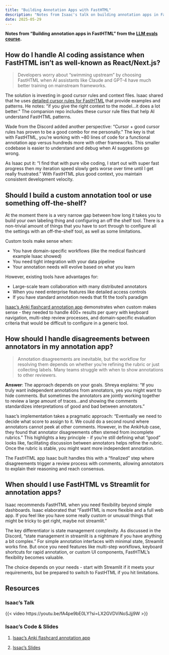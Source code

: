 ```yaml
---
title: "Building Annotation Apps with FastHTML"
description: "Notes from Isaac's talk on building annotation apps in FastHTML"
date: 2025-05-29
---
```


**Notes from "Building annotation apps in FastHTML" from the [LLM evals course](https://bit.ly/evals_ai).**


## How do I handle AI coding assistance when FastHTML isn't as well-known as React/Next.js?

> Developers worry about "swimming upstream" by choosing FastHTML when AI assistants like Claude and GPT-4 have much better training on mainstream frameworks.

The solution is investing in good cursor rules and context files. Isaac shared that he uses [detailed cursor rules for FastHTML](https://github.com/ai-evals-course/isaac-fasthtml-workshop/tree/main/.cursor/rules) that provide examples and patterns. He notes: "if you give the right context to the model...it does a lot better." The companion repo includes these cursor rule files that help AI understand FastHTML patterns.

Wade from the Discord added another perspective: "Cursor + good cursor rules has proven to be a good combo for me personally." The key is that with FastHTML, you're working with ~80 lines of code for a functional annotation app versus hundreds more with other frameworks. This smaller codebase is easier to understand and debug when AI suggestions go wrong.

As Isaac put it: "I find that with pure vibe coding, I start out with super fast progress then my iteration speed slowly gets worse over time until I get really frustrated." With FastHTML plus good context, you maintain consistent development velocity.

## Should I build a custom annotation tool or use something off-the-shelf?

At the moment there is a very narrow gap between how long it takes you to build your own labeling thing and configuring an off the shelf tool. There is a non-trivial amount of things that you have to sort through to configure all the settings with an off-the-shelf tool, as well as some limitations.

Custom tools make sense when:

- You have domain-specific workflows (like the medical flashcard example Isaac showed)
- You need tight integration with your data pipeline
- Your annotation needs will evolve based on what you learn

However, existing tools have advantages for:

- Large-scale team collaboration with many distributed annotators
- When you need enterprise features like detailed access controls
- If you have standard annotation needs that fit the tool's paradigm

[Isaac's Anki flashcard annotation app](https://youtu.be/fA4pe9bE0LY) demonstrates when custom makes sense - they needed to handle 400+ results per query with keyboard navigation, multi-step review processes, and domain-specific evaluation criteria that would be difficult to configure in a generic tool.

## How should I handle disagreements between annotators in my annotation app?

> Annotation disagreements are inevitable, but the workflow for resolving them depends on whether you're refining the rubric or just collecting labels. Many teams struggle with when to show annotations to other reviewers.

**Answer**: The approach depends on your goals. Shreya explains: "If you truly want independent annotations from annotators, yes you might want to hide comments. But sometimes the annotators are jointly working together to review a large amount of traces...and showing the comments standardizes interpretations of good and bad between annotators."

Isaac's implementation takes a pragmatic approach: "Eventually we need to decide what score to assign to it. We could do a second round where annotators cannot peek at other comments. However, in the AnkiHub case, they found that annotator disagreements often stemed from incomplete rubrics." This highlights a key principle - if you're still defining what "good" looks like, facilitating discussion between annotators helps refine the rubric. Once the rubric is stable, you might want more independent annotation.

The FastHTML app Isaac built handles this with a "finalized" step where disagreements trigger a review process with comments, allowing annotators to explain their reasoning and reach consensus.

## When should I use FastHTML vs Streamlit for annotation apps?

Isaac recommends FastHTML when you need flexibility beyond simple dashboards. Isaac elaborated that "FastHTML is more flexible and a full web app. If you feel like you have some really custom or unusual things that might be tricky to get right, maybe not streamlit."

The key differentiator is state management complexity. As discussed in the Discord, "state management in streamlit is a nightmare if you have anything a bit complex." For simple annotation interfaces with minimal state, Streamlit works fine. But once you need features like multi-step workflows, keyboard shortcuts for rapid annotation, or custom UI components, FastHTML's flexibility becomes valuable.

The choice depends on your needs - start with Streamlit if it meets your requirements, but be prepared to switch to FastHTML if you hit limitations.


## Resources

### Isaac's Talk

{{< video https://youtu.be/fA4pe9bE0LY?si=LX2GVDViNoSJjj9W >}}

### Isaac's Code & Slides

1. [Isaac's Anki flashcard annotation app](https://github.com/ai-evals-course/isaac-fasthtml-workshop)

2. [Issac's Slides](https://ai-evals-course.github.io/isaac-fasthtml-workshop/presentation/talk.html#/title-slide)

